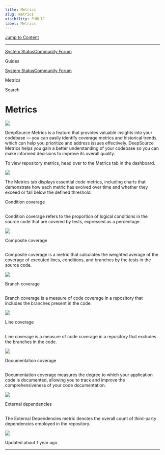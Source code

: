 ```yaml
---
title: Metrics
slug: metrics
visibility: PUBLIC
label: Metrics
---
```

[Jump to Content](#content)

* * *

[System Status](https://deepsourcestatus.com/)[Community Forum](https://discuss.deepsource.com/)

Guides

[System Status](https://deepsourcestatus.com/)[Community Forum](https://discuss.deepsource.com/)

Metrics

Search

Metrics
=======

![](https://files.readme.io/582eb5e-small-Metrics.png)

DeepSource Metrics is a feature that provides valuable insights into your codebase — you can easily identify coverage metrics and historical trends, which can help you prioritize and address issues effectively. DeepSource Metrics helps you gain a better understanding of your codebase so you can make informed decisions to improve its overall quality.

To view repository metrics, head over to the Metrics tab in the dashboard.

![](https://files.readme.io/0187980-metrics_tab.png)

The Metrics tab displays essential code metrics, including charts that demonstrate how each metric has evolved over time and whether they exceed or fall below the defined threshold.

Condition coverage

[](#condition-coverage)
---------------------------------------------

Condition coverage refers to the proportion of logical conditions in the source code that are covered by tests, expressed as a percentage.

![](https://files.readme.io/7f0aed2-condition_coverage.png)

Composite coverage

[](#composite-coverage)
---------------------------------------------

Composite coverage is a metric that calculates the weighted average of the coverage of executed lines, conditions, and branches by the tests in the source code.

![](https://files.readme.io/0def665-composite_coverage.png)

Branch coverage

[](#branch-coverage)
---------------------------------------

Branch coverage is a measure of code coverage in a repository that includes the branches present in the code.

![](https://files.readme.io/f0f5ef8-branch_coverage.png)

Line coverage

[](#line-coverage)
-----------------------------------

Line coverage is a measure of code coverage in a repository that excludes the branches in the code.

![](https://files.readme.io/0d949c0-line_coverage.png)

Documentation coverage

[](#documentation-coverage)
-----------------------------------------------------

Documentation coverage measures the degree to which your application code is documented, allowing you to track and improve the comprehensiveness of your code documentation.

![](https://files.readme.io/508ad2e-documentation_coverage.png)

External dependencies

[](#external-dependencies)
---------------------------------------------------

The External Dependencies metric denotes the overall count of third-party dependencies employed in the repository.

![](https://files.readme.io/e179ebc-external_dependencies.png)

Updated about 1 year ago

* * *
